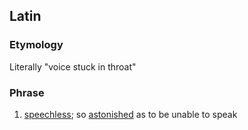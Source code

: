 ==Latin==

===Etymology===
Literally "voice stuck in throat"

===Phrase===
{{head|la|phrase|head=[[vōx]] [[fauces|faucibus]] [[haereo|haesit]]}}

# {{label|la|idiomatic}} [[speechless]]; so [[astonish]]ed as to be unable to speak